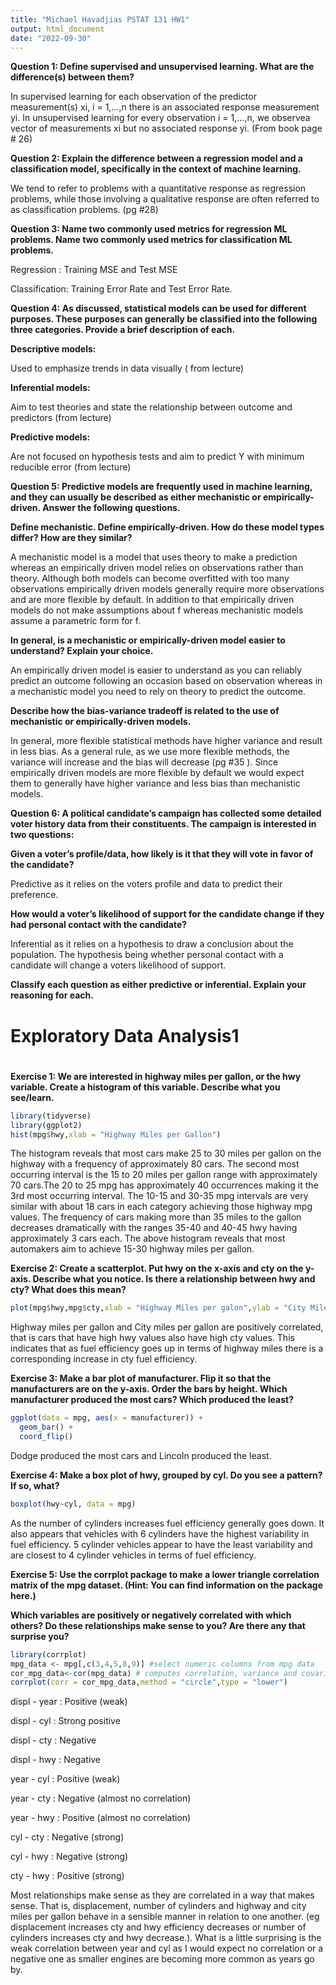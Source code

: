 ```yaml
---
title: "Michael Havadjias PSTAT 131 HW1"
output: html_document
date: "2022-09-30"
---
```


**Question 1:
Define supervised and unsupervised learning. What are the difference(s) between them?**


  In supervised learning for each observation of the predictor measurement(s) xi, i = 1,...,n there is an associated response measurement yi. In unsupervised learning for every observation i = 1,...,n, we observea vector of measurements xi but no associated response yi. (From book page # 26)

**Question 2:
Explain the difference between a regression model and a classification model, specifically in the context of machine learning.**

 We tend to refer to problems with a quantitative response as regression problems, while those involving a qualitative response are often referred to as classification problems. (pg #28)
 
**Question 3:
Name two commonly used metrics for regression ML problems. Name two commonly used metrics for classification ML problems.**

Regression : Training MSE and Test MSE

Classification: Training Error Rate and Test Error Rate.
 
**Question 4:
As discussed, statistical models can be used for different purposes. These purposes can generally be classified into the following three categories. Provide a brief description of each.**

**Descriptive models:**
  
  Used to emphasize trends in data visually ( from lecture)

**Inferential models:**
  
  Aim to test theories and state the relationship between outcome and predictors (from lecture)
  
**Predictive models:**
  
  Are not focused on hypothesis tests and aim to predict Y with minimum reducible error (from lecture)
 
 
**Question 5:
Predictive models are frequently used in machine learning, and they can usually be described as either mechanistic or empirically-driven. Answer the following questions.**

**Define mechanistic. Define empirically-driven. How do these model types differ? How are they similar?**
  
  A mechanistic model is a model that uses theory to make a prediction whereas an empirically driven model relies on observations rather than theory. Although both models can become overfitted with too many observations empirically driven models generally require more observations and are more flexible by default. In addition to that empirically driven models do not make assumptions about f whereas mechanistic models assume a parametric form for f. 
  
**In general, is a mechanistic or empirically-driven model easier to understand? Explain your choice.**

An empirically driven model is easier to understand as you can reliably predict an outcome following an occasion based on observation whereas in a mechanistic model you need to rely on theory to predict the outcome.

**Describe how the bias-variance tradeoff is related to the use of mechanistic or empirically-driven models.**
  
  In general, more flexible statistical methods have higher variance and result in less bias. As a general rule, as we use more flexible methods, the variance will increase and the bias will decrease (pg #35 ). Since empirically driven models are more flexible by default we would expect them to generally have higher variance and less bias than mechanistic models.
  
**Question 6:
A political candidate’s campaign has collected some detailed voter history data from their constituents. The campaign is interested in two questions:**

**Given a voter’s profile/data, how likely is it that they will vote in favor of the candidate?**
  
  Predictive as it relies on the voters profile and data to predict their preference.


**How would a voter’s likelihood of support for the candidate change if they had personal contact with the candidate?**
 
 Inferential as it relies on a hypothesis to draw a conclusion about the population. The hypothesis being whether personal contact with a candidate will change a voters likelihood of support.
 
**Classify each question as either predictive or inferential. Explain your reasoning for each.**


 <h1>Exploratory Data Analysis1</h1>#
 
**Exercise 1:
We are interested in highway miles per gallon, or the hwy variable. Create a histogram of this variable. Describe what you see/learn.**

```r
library(tidyverse)
library(ggplot2)
hist(mpg$hwy,xlab = "Highway Miles per Gallon")
```

The histogram reveals that most cars make 25 to 30 miles per gallon on the highway with a frequency of approximately 80 cars. The second most occurring interval is the 15 to 20 miles per gallon range with approximately 70 cars.The 20 to 25 mpg has approximately 40 occurrences making it the 3rd most occurring interval. The 10-15 and 30-35 mpg intervals are very similar with about 18 cars in each category achieving those highway mpg values.  The frequency of cars making more than 35 miles to the gallon decreases dramatically with the ranges 35-40 and 40-45 hwy having approximately 3 cars each. The above histogram reveals that most automakers aim to achieve 15-30 highway miles per gallon. 


**Exercise 2:
Create a scatterplot. Put hwy on the x-axis and cty on the y-axis. Describe what you notice. Is there a relationship between hwy and cty? What does this mean?**

```r
plot(mpg$hwy,mpg$cty,xlab = "Highway Miles per galon",ylab = "City Miles Per Gallon")
```


 Highway miles per gallon and City miles per gallon are positively correlated, that is cars that have high hwy values also have high cty values. This indicates that as fuel efficiency goes up in terms of highway miles there is a corresponding increase in cty fuel efficiency. 



**Exercise 3:
Make a bar plot of manufacturer. Flip it so that the manufacturers are on the y-axis. Order the bars by height. Which manufacturer produced the most cars? Which produced the least?**

```r
ggplot(data = mpg, aes(x = manufacturer)) +
  geom_bar() +
  coord_flip()

```


Dodge produced the most cars and Lincoln produced the least.

**Exercise 4:
Make a box plot of hwy, grouped by cyl. Do you see a pattern? If so, what?**

```r
boxplot(hwy~cyl, data = mpg)
```

 As the number of cylinders increases fuel efficiency generally goes down. It also appears that vehicles with 6 cylinders have the highest variability in fuel efficiency. 5 cylinder vehicles appear to have the least variability and are closest to 4 cylinder vehicles in terms of fuel efficiency. 
 
 
 
**Exercise 5:
Use the corrplot package to make a lower triangle correlation matrix of the mpg dataset. (Hint: You can find information on the package here.)**

**Which variables are positively or negatively correlated with which others? Do these relationships make sense to you? Are there any that surprise you?**

```r
library(corrplot)
mpg_data <- mpg[,c(3,4,5,8,9)] #select numeric columns from mpg data
cor_mpg_data<-cor(mpg_data) # computes correlation, variance and covariance
corrplot(corr = cor_mpg_data,method = "circle",type = "lower")
```

displ - year : Positive (weak)

displ - cyl : Strong positive

displ - cty : Negative 

displ - hwy : Negative

year - cyl : Positive (weak)

year - cty : Negative (almost no correlation)

year - hwy : Positive (almost no correlation)

cyl - cty : Negative (strong)

cyl - hwy : Negative (strong)

cty - hwy : Positive (strong)


Most relationships make sense as they are correlated in a way that makes sense. That is, displacement, number of cylinders and highway and city miles per gallon behave in a sensible manner in relation to one another. (eg displacement increases cty and hwy efficiency decreases or number of cylinders increases cty and hwy decrease.). What is a little surprising is the weak correlation between year and cyl as I would expect no correlation or a negative one as smaller engines are becoming more common as years go by.

















